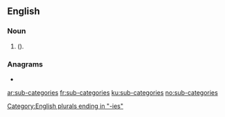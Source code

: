 ==English==

===Noun===
{{head|en|noun plural form|head=[[sub-]][[categories]]}}
# {{plural of|sub-category|lang=en|nodot=1}} ({{alternative spelling of|subcategories|lang=en|nocap=1|nodot=1}}).

===Anagrams===
* {{l|en|subcategorise}}

[[Category:English plurals ending in "-ies"]]

[[ar:sub-categories]]
[[fr:sub-categories]]
[[ku:sub-categories]]
[[no:sub-categories]]